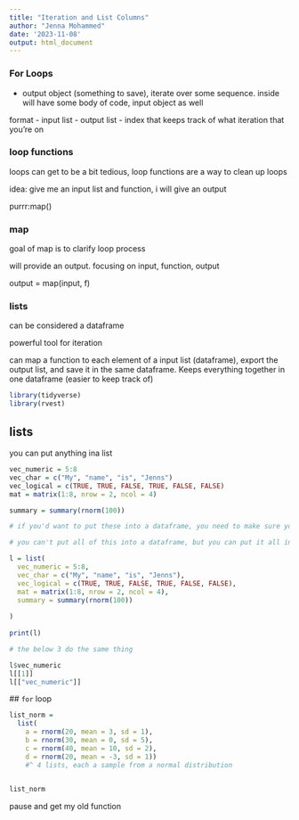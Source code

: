 ```yaml
---
title: "Iteration and List Columns"
author: "Jenna Mohammed"
date: '2023-11-08'
output: html_document
---
```


### For Loops 
- output object (something to save), iterate over some sequence. inside will have some body of code, input object as well
 
 format 
 - input list
 - output list
 - index that keeps track of what iteration that you're on
 
### loop functions 

loops can get to be a bit tedious, loop functions are a way to clean up loops 

idea: give me an input list and function, i will give an output

purrr:map()

### map 

goal of map is to clarify loop process 

will provide an output. focusing on input, function, output

output = map(input, f)


### lists 

can be considered a dataframe

powerful tool for iteration

can map a function to each element of a input list (dataframe), export the output list, and save it in the same dataframe. Keeps everything together in one dataframe (easier to keep track of)

```r
library(tidyverse)
library(rvest)
```

## lists 
 you can put anything ina list 
 
```r
vec_numeric = 5:8
vec_char = c("My", "name", "is", "Jenns")
vec_logical = c(TRUE, TRUE, FALSE, TRUE, FALSE, FALSE)
mat = matrix(1:8, nrow = 2, ncol = 4)

summary = summary(rnorm(100))

# if you'd want to put these into a dataframe, you need to make sure you have the same number of elements in each of these

# you can't put all of this into a dataframe, but you can put it all into a list 

l = list(
  vec_numeric = 5:8,
  vec_char = c("My", "name", "is", "Jenns"),
  vec_logical = c(TRUE, TRUE, FALSE, TRUE, FALSE, FALSE),
  mat = matrix(1:8, nrow = 2, ncol = 4),
  summary = summary(rnorm(100))
  
)
  
print(l)

# the below 3 do the same thing 

l$vec_numeric
l[[1]]
l[["vec_numeric"]]

```
 
 ## `for` loop
 
```r
list_norm = 
  list(
    a = rnorm(20, mean = 3, sd = 1),
    b = rnorm(30, mean = 0, sd = 5),
    c = rnorm(40, mean = 10, sd = 2),
    d = rnorm(20, mean = -3, sd = 1))
    #^ 4 lists, each a sample from a normal distribution
    
```
 

```r
list_norm 
```
 
 pause and get my old function
 
 